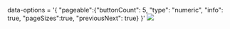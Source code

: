 
<Meta title="Grid/Generic Configurations/Pagination" component={grid} />

 data-options = '&#123; "pageable":{"buttonCount": 5, "type": "numeric", "info": true, "pageSizes":true, "previousNext": true} &#125;'
<img src={pagination} className="grid-img"/>

